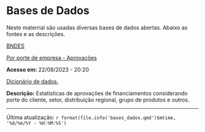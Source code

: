 # Bases de Dados {.unnumbered}

Neste materrial são usadas diversas bases de dados abertas. Abaixo as fontes e as descrições.

[BNDES](https://dados.gov.br/dados/organizacoes/visualizar/banco-nacional-de-desenvolvimento-economico-e-social)

[Por porte de empresa - Aprovações](https://dadosabertos.bndes.gov.br/dataset/bce5a865-e766-4a7a-b537-9499c81275b6/resource/22daaedb-3cc2-498a-9f40-5b1bdb2309e6/download/aprovacoes-por-porte-de-empresa-aprovacoes.csv)

**Acesso em:** 22/08/2023 - 20:20

[Dicionário de dados.](https://dadosabertos.bndes.gov.br/dataset/bce5a865-e766-4a7a-b537-9499c81275b6/resource/e51f2c52-be63-40fa-931d-36cf37bcdff2/download/dicionario-de-dados-aprovacoes-no-sistema-bndes.pdf)

**Descrição:** Estatísticas de aprovações de financiamentos considerando porte do cliente, setor, distribuição regional, grupo de produtos e outros.

------------------------------------------------------------------------

Última atualização: `r format(file.info('bases_dados.qmd')$mtime, '%d/%m/%Y - %H:%M:%S')`
